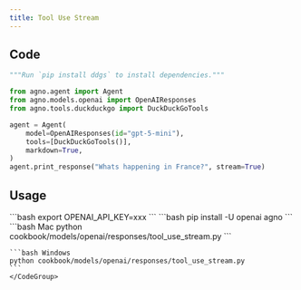 ```yaml
---
title: Tool Use Stream
---
```


## Code

```python cookbook/models/openai/responses/tool_use_stream.py
"""Run `pip install ddgs` to install dependencies."""

from agno.agent import Agent
from agno.models.openai import OpenAIResponses
from agno.tools.duckduckgo import DuckDuckGoTools

agent = Agent(
    model=OpenAIResponses(id="gpt-5-mini"),
    tools=[DuckDuckGoTools()],
    markdown=True,
)
agent.print_response("Whats happening in France?", stream=True)

```

## Usage

<Steps>
  <Snippet file="create-venv-step.mdx" />

  <Step title="Set your API key">
    ```bash
    export OPENAI_API_KEY=xxx
    ```
  </Step>

  <Step title="Install libraries">
    ```bash
    pip install -U openai agno
    ```
  </Step>

  <Step title="Run Agent">
    <CodeGroup>
    ```bash Mac
    python cookbook/models/openai/responses/tool_use_stream.py
    ```

    ```bash Windows
    python cookbook/models/openai/responses/tool_use_stream.py
    ```
    </CodeGroup>
  </Step>
</Steps>
